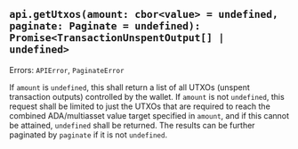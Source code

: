 
## `api.getUtxos(amount: cbor<value> = undefined, paginate: Paginate = undefined): Promise<TransactionUnspentOutput[] | undefined>`

Errors: `APIError`, `PaginateError`

If `amount` is `undefined`, this shall return a list of all UTXOs (unspent transaction outputs) controlled by the wallet. If `amount` is not `undefined`, this request shall be limited to just the UTXOs that are required to reach the combined ADA/multiasset value target specified in `amount`, and if this cannot be attained, `undefined` shall be returned. The results can be further paginated by `paginate` if it is not `undefined`.

<CaniuseTable api={Api.GetUtxos}/>